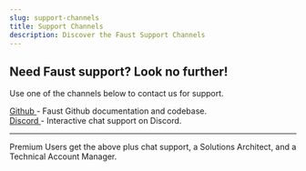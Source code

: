 ```yaml
---
slug: support-channels
title: Support Channels
description: Discover the Faust Support Channels
---
```


## Need Faust support? Look no further!

Use one of the channels below to contact us for support.

<a
  href="/docs/img/telemetry-cli-prompt.png"
  rel="noopener noreferrer"
  target="_blank">
  Github
</a> - Faust Github documentation and codebase. <br />
<a
  href="/docs/img/telemetry-cli-prompt.png"
  rel="noopener noreferrer"
  target="_blank">
  Discord
</a> - Interactive chat support on Discord.

---

Premium Users get the above plus chat support, a Solutions Architect, and a Technical Account Manager.
